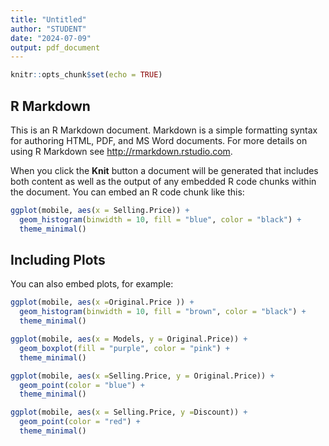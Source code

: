 ---
title: "Untitled"
author: "STUDENT"
date: "2024-07-09"
output: pdf_document
---

```{r setup, include=FALSE}
knitr::opts_chunk$set(echo = TRUE)
```

## R Markdown

This is an R Markdown document. Markdown is a simple formatting syntax for authoring HTML, PDF, and MS Word documents. For more details on using R Markdown see <http://rmarkdown.rstudio.com>.

When you click the **Knit** button a document will be generated that includes both content as well as the output of any embedded R code chunks within the document. You can embed an R code chunk like this:

```{r cars}
ggplot(mobile, aes(x = Selling.Price)) + 
  geom_histogram(binwidth = 10, fill = "blue", color = "black") +
  theme_minimal()
```

## Including Plots

You can also embed plots, for example:

```{r}
ggplot(mobile, aes(x =Original.Price )) + 
  geom_histogram(binwidth = 10, fill = "brown", color = "black") +
  theme_minimal()
```

```{r models}
ggplot(mobile, aes(x = Models, y = Original.Price)) + 
  geom_boxplot(fill = "purple", color = "pink") +
  theme_minimal()
```
```{r}
ggplot(mobile, aes(x =Selling.Price, y = Original.Price)) + 
  geom_point(color = "blue") +
  theme_minimal()
```
```{r}
ggplot(mobile, aes(x = Selling.Price, y =Discount)) + 
  geom_point(color = "red") +
  theme_minimal()
```
